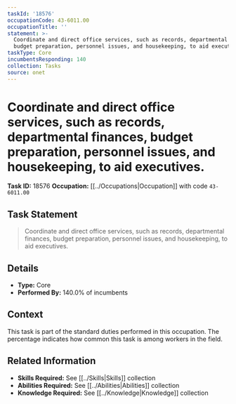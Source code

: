 ```yaml
---
taskId: '18576'
occupationCode: 43-6011.00
occupationTitle: ''
statement: >-
  Coordinate and direct office services, such as records, departmental finances,
  budget preparation, personnel issues, and housekeeping, to aid executives.
taskType: Core
incumbentsResponding: 140
collection: Tasks
source: onet
---
```

# Coordinate and direct office services, such as records, departmental finances, budget preparation, personnel issues, and housekeeping, to aid executives.

**Task ID:** 18576
**Occupation:** [[../Occupations|Occupation]] with code `43-6011.00`

## Task Statement

> Coordinate and direct office services, such as records, departmental finances, budget preparation, personnel issues, and housekeeping, to aid executives.

## Details

- **Type:** Core
- **Performed By:** 140.0% of incumbents

## Context

This task is part of the standard duties performed in this occupation. The percentage indicates how common this task is among workers in the field.

## Related Information

- **Skills Required:** See [[../Skills|Skills]] collection
- **Abilities Required:** See [[../Abilities|Abilities]] collection
- **Knowledge Required:** See [[../Knowledge|Knowledge]] collection
